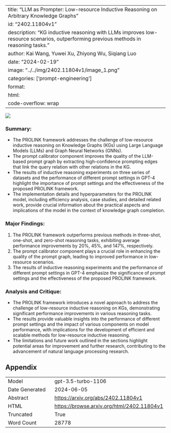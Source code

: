 
---
title: "LLM as Prompter: Low-resource Inductive Reasoning on Arbitrary Knowledge Graphs"
id: "2402.11804v1"
description: "KG inductive reasoning with LLMs improves low-resource scenarios, outperforming previous methods in reasoning tasks."
author: Kai Wang, Yuwei Xu, Zhiyong Wu, Siqiang Luo
date: "2024-02-19"
image: "../../img/2402.11804v1/image_1.png"
categories: ['prompt-engineering']
format:
  html:
    code-overflow: wrap
---

![](../../img/2402.11804v1/image_1.png)

### Summary:
- The PROLINK framework addresses the challenge of low-resource inductive reasoning on Knowledge Graphs (KGs) using Large Language Models (LLMs) and Graph Neural Networks (GNNs).
- The prompt calibrator component improves the quality of the LLM-based prompt graph by extracting high-confidence prompting edges that link the query relation with other relations in the KG.
- The results of inductive reasoning experiments on three series of datasets and the performance of different prompt settings in GPT-4 highlight the importance of prompt settings and the effectiveness of the proposed PROLINK framework.
- The implementation details and hyperparameters for the PROLINK model, including efficiency analysis, case studies, and detailed related work, provide crucial information about the practical aspects and implications of the model in the context of knowledge graph completion.

### Major Findings:
1. The PROLINK framework outperforms previous methods in three-shot, one-shot, and zero-shot reasoning tasks, exhibiting average performance improvements by 20%, 45%, and 147%, respectively.
2. The prompt calibrator component plays a crucial role in enhancing the quality of the prompt graph, leading to improved performance in low-resource scenarios.
3. The results of inductive reasoning experiments and the performance of different prompt settings in GPT-4 emphasize the significance of prompt settings and the effectiveness of the proposed PROLINK framework.

### Analysis and Critique:
- The PROLINK framework introduces a novel approach to address the challenge of low-resource inductive reasoning on KGs, demonstrating significant performance improvements in various reasoning tasks.
- The results provide valuable insights into the performance of different prompt settings and the impact of various components on model performance, with implications for the development of efficient and scalable methods for low-resource inductive reasoning.
- The limitations and future work outlined in the sections highlight potential areas for improvement and further research, contributing to the advancement of natural language processing research.

## Appendix

|          |          |
|----------|----------|
| Model     | gpt-3.5-turbo-1106       |
| Date Generated     | 2024-06-05       |
| Abstract | [https://arxiv.org/abs/2402.11804v1](https://arxiv.org/abs/2402.11804v1)        |
| HTML     | [https://browse.arxiv.org/html/2402.11804v1](https://browse.arxiv.org/html/2402.11804v1)       |
| Truncated       | True       |
| Word Count       | 28778       |